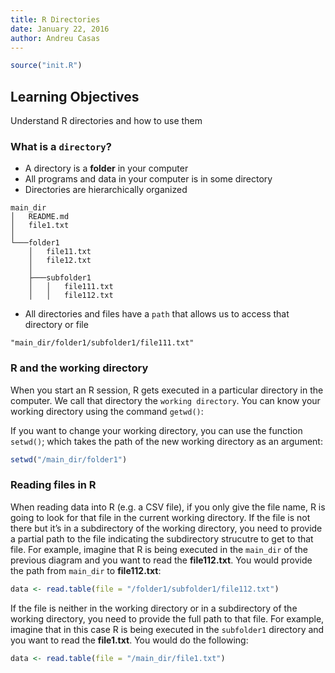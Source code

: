 ```yaml
---
title: R Directories
date: January 22, 2016
author: Andreu Casas
---
```


```r
source("init.R")
```

## Learning Objectives

Understand R directories and how to use them

### What is a `directory`?

- A directory is a **folder** in your computer
- All programs and data in your computer is in some directory
- Directories are hierarchically organized
```
main_dir
│   README.md
│   file1.txt    
│
└───folder1
    │   file11.txt
    │   file12.txt
    │
    ├───subfolder1
    │   │   file111.txt
    │   │   file112.txt
```
- All directories and files have a `path` that allows us to access that directory or file
```
"main_dir/folder1/subfolder1/file111.txt"
```

### R and the working directory

When you start an R session, R gets executed in a particular directory in the computer. We call that directory the `working directory`. You can know your working directory using the command `getwd()`:

If you want to change your working directory, you can use the function `setwd()`; which takes the path of the new working directory as an argument:

```r
setwd("/main_dir/folder1")
```

### Reading files in R

When reading data into R (e.g. a CSV file), if you only give the file name, R is going to look for that file in the current working directory. If the file is not there but it's in a subdirectory of the working directory, you need to provide a partial path to the file indicating the subdirectory strucutre to get to that file. For example, imagine that R is being executed in the `main_dir` of the previous diagram and you want to read the **file112.txt**. You would provide the path from `main_dir` to **file112.txt**:

```r
data <- read.table(file = "/folder1/subfolder1/file112.txt")
```

If the file is neither in the working directory or in a subdirectory of the working directory, you need to provide the full path to that file. For example, imagine that in this case R is being executed in the `subfolder1` directory and you want to read the **file1.txt**. You would do the following:

```r
data <- read.table(file = "/main_dir/file1.txt")
```



